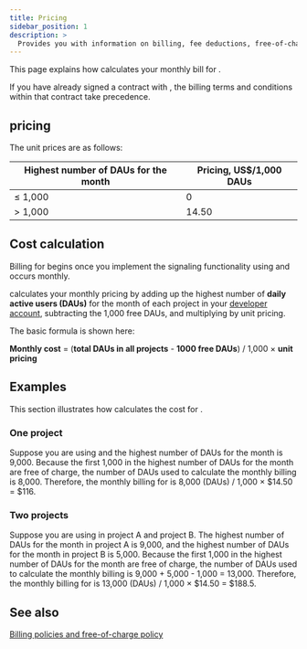 ```yaml
---
title: Pricing
sidebar_position: 1
description: >
  Provides you with information on billing, fee deductions, free-of-charge policy, and any suspension to your account based on the account type.
---
```



This page explains how <Vg k="COMPANY" /> calculates your monthly bill for <Vg k="SIG"/>.

If you have already signed a contract with <Vg k="COMPANY" />, the billing terms and conditions within that contract take precedence.

## <Vg k="SIG"/> pricing

The unit prices are as follows:

| Highest number of DAUs for the month | Pricing, US$/1,000 DAUs |
|--------------------------------------|------------------------|
| ≤ 1,000                              | 0                      |
| &gt; 1,000                           | 14.50                  |

## Cost calculation

Billing for <Vg k="SIG"/> begins once you implement the signaling
functionality using <Vg k="MESS_SDK"/> and occurs monthly.

<Vg k="COMPANY" /> calculates your monthly pricing by adding up the highest number of
**daily active users (DAUs)** for the month of each <Vg k="SIG" /> project in your
[<Vg k="CONSOLE" /> developer account](https://console.agora.io/), subtracting the 1,000 free DAUs,
and multiplying by unit pricing.

The basic formula is shown here:

**Monthly cost** = (**total DAUs in all projects** - **1000 free DAUs**) / 1,000 × **unit pricing**

## Examples

This section illustrates how <Vg k="COMPANY" /> calculates the cost for <Vg k="SIG"/>.

### One project

Suppose you are using <Vg k="SIG"/> and the highest number of DAUs for the month is 9,000.
Because the first 1,000 in the highest number of DAUs for the month are free of charge,
the number of DAUs used to calculate the monthly billing is 8,000.
Therefore, the monthly billing for <Vg k="SIG" /> is 8,000 (DAUs) / 1,000 × $14.50 = $116.

### Two projects

Suppose you are using <Vg k="SIG"/> in project A and project B. The highest number of DAUs for the
month in project A is 9,000, and the highest number of DAUs for the month in project B is 5,000.
Because the first 1,000 in the highest number of DAUs for the month are free of charge,
the number of DAUs used to calculate the monthly billing is 9,000 + 5,000 - 1,000 = 13,000.
Therefore, the monthly billing for <Vg k="SIG" /> is 13,000 (DAUs) / 1,000 × $14.50 = $188.5.

## See also

[Billing policies and free-of-charge policy](../reference/billing-policies)
